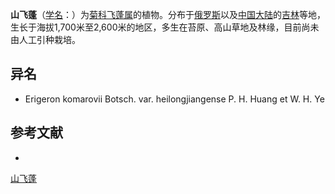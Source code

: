{{Speciesbox
| name = 山飞蓬
| status = 
| status_system = 
| image =
| genus = Erigeron
| species = komarovii
| authority = Botsch.
}}

'''山飞蓬'''（[[学名|学名]]：{{lang|la|''Erigeron komarovii''}}）为[[菊科|菊科]][[飞蓬属|飞蓬属]]的植物。分布于[[俄罗斯|俄罗斯]]以及[[中国大陆|中国大陆]]的[[吉林|吉林]]等地，生长于海拔1,700米至2,600米的地区，多生在苔原、高山草地及林缘，目前尚未由人工引种栽培。

== 异名 ==
* Erigeron komarovii Botsch. var. heilongjiangense P. H. Huang et W. H. Ye

== 参考文献 ==
<div class="references-small">
* {{cite web| url =http://www.bioinfo.cn/db05/KmzwSpecies.php?action=view&id=4394| title =山飞蓬| work =《中国高等植物数据库全库》| publisher =中国科学院微生物研究所| author =昆明植物研究所| accessdate =2009-02-25| deadurl =yes| archiveurl =https://web.archive.org/web/20160305013930/http://www.bioinfo.cn/db05/KmzwSpecies.php?action=view&id=4394| archivedate =2016-03-05}}
</div>
{{Taxonbar|from=Q15231112}}

[[Category:飞蓬属|山飞蓬]]


{{植物小作品}}